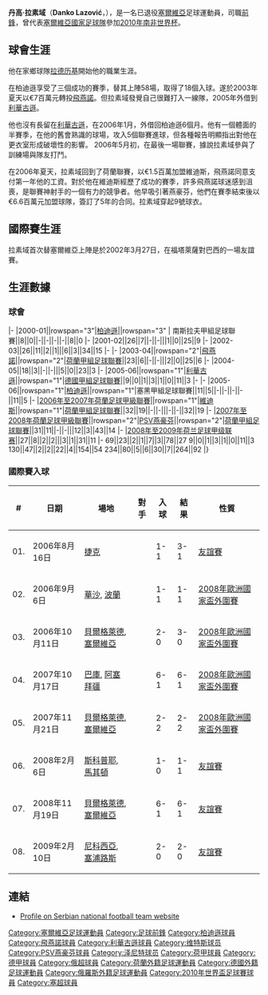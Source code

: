 {{noteTA
|T = zh-cn:丹科·拉佐维奇;zh-hk:丹高·拉素域 ;zh-tw:丹科·拉佐維奇
|G1 = 足球
|G2 = 荷蘭足球聯賽
|G3 = uefa
|1 = zh-cn:丹科·拉佐维奇;zh-hk:丹高·拉素域; zh-tw:丹科·拉佐維奇
|2 = zh-cn:拉佐维奇;zh-hk:拉素域; zh-tw:拉佐維奇
}}
{{Infobox Football biography 2
| playername           = 丹高·拉素域
| fullname           = Danko Lazović
| image                = [[File:Danko_Lazović_2013.jpg|240px]]
| height               = {{height|m=1.84}}
| dateofbirth          = {{birth date and age|1983|5|17|df=y}}
| cityofbirth          = [[克拉古耶瓦茨|克拉古耶瓦茨]]
| countryofbirth       = [[南斯拉夫|南斯拉夫]]
| currentclub          = [[北京控股足球俱樂部|北京北控]]
| clubnumber           = 27
| position             = [[前鋒_(足球)|前鋒]]
| youthyears1          = 1998–1999
| youthclubs1          = [[拉德尼基足球俱樂部|拉德历基]]
| years1               = 2000–2003
| clubs1               = [[柏迪遜|柏迪遜]]
| caps1                =  60
| goals1               = 18
| years2               = 2000–2001
| clubs2               = → {{tsl|en|FK Teleoptik||塔絡提克}} (租借)
| caps2                =  23
| goals2               = 7
| years3               = 2003–2006
| clubs3               = [[飛燕諾|飛燕諾]]
| caps3                =  41
| goals3               = 9
| years4               = 2005
| clubs4               = → [[利華古遜|利華古遜]] (租借)
| caps4                =  9
| goals4               = 0
| years5               = 2006
| clubs5               = → [[柏迪遜|柏迪遜]] (租借) 
| caps5                =  11
| goals5               = 5
| years6               = 2006–2007
| clubs6               = [[維迪斯|維迪斯]] 
| caps6                =  32
| goals6               = 19
| years7               = 2007–2010
| clubs7               = [[PSV燕豪芬|PSV燕豪芬]] 
| caps7                =  82
| goals7               = 24
| years8               = 2010–2013
| clubs8               = [[聖彼得堡澤尼特|聖彼得堡澤尼特]] 
| caps8                =  51
| goals8               = 17
| years9               = 2013
| clubs9               = → [[羅斯托夫足球俱樂部|羅斯托夫]] (租借) 
| caps9                =  2
| goals9               = 1
| years10              = 2013–2015
| clubs10              = [[柏迪遜|柏迪遜]]
| caps10               =  25
| goals10              = 15
| years11        = 2015
| clubs11        = [[北京北体大足球俱乐部|北京北体大足球俱乐部]]
| caps11         = 28
| goals11        = 13
| years12        = 2016
| clubs12        = [[盧布爾雅那奧林匹亞足球俱樂部|盧布爾雅那奧林匹亞足球俱樂部]]
| caps12         = 0
| goals12        = 0
| years13        = 2016–2018
| clubs13        = [[費夏華足球會|費夏華足球會]]
| caps13         = 61
| goals13        = 25
| nationalyears1       = 2002–2014
| nationalteam1        =  [[塞爾維亞國家足球隊|塞爾維亞]]
| nationalcaps1        =  47
| nationalgoals1       = 11
| medaltemplates       = 
| pcupdate             = March 21, 2009
| ntupdate             = June 29, 2009
}}

'''丹高·拉素域'''（'''Danko Lazović'''，{{bd|1983年|5月17日|catIDx=Danko Lazović}}），是一名已退役[[塞爾維亞|塞爾維亞]]足球運動員，司職[[前鋒_(足球)|前鋒]]，曾代表[[塞爾維亞國家足球隊|塞爾維亞國家足球隊]]參加[[2010年南非世界杯|2010年南非世界杯]]。

==球會生涯==

他在家鄉球隊[[拉德尼基足球俱樂部|拉德历基]]開始他的職業生涯。

在柏迪遜享受了三個成功的賽季，替其上陣58場，取得了18個入球。遂於2003年夏天以€7百萬元轉投[[飛燕諾|飛燕諾]]。但拉素域發覺自己很難打入一線隊，2005年外借到[[利華古遜|利華古遜]]。

他也沒有長留在[[利華古遜|利華古遜]]，在2006年1月，外借回柏迪遜6個月。他有一個體面的半賽季，在他的舊會熟識的球場，攻入5個聯賽進球，但各種報告明顯指出對他在更衣室形成破壞性的影響。 2006年5月初，在最後一場聯賽，據說拉素域參與了訓練場與隊友打鬥。

在2006年夏天，拉素域回到了荷蘭聯賽，以€1.5百萬加盟維迪斯，飛燕諾同意支付第一年他的工資。對於他在維迪斯經歷了成功的賽季，許多飛燕諾球迷感到沮喪，是聯賽神射手的一個有力的競爭者。他早吸引著燕豪芬，他們在賽季結束後以€6.6百萬元加盟球隊，簽訂了5年的合同。拉素域穿起9號球衣。 

==國際賽生涯==
	
拉素域首次替塞爾維亞上陣是於2002年3月27日，在福塔萊薩對巴西的一場友誼賽。

==生涯數據==
===球會===
{{Football player statistics 1|NY}}
{{Football player statistics 2|SRB|NY}}
|-
|2000-01||rowspan="3"|[[柏迪遜|柏迪遜]]||rowspan="3" | 南斯拉夫甲組足球聯賽||8||0||-||-||-||-||8||0
|-
|2001-02||26||7||-||-|||1||0||25||9
|-
|2002-03||26||11||2||1|||6||3||34||15
|-
{{Football player statistics 2|NED|NY}}
|-
|2003-04||rowspan="2"|[[飛燕諾|飛燕諾]]||rowspan="2"|[[荷蘭甲組足球聯賽|荷蘭甲組足球聯賽]]||23||6||-||-|||2||0||25||6
|-
|2004-05||18||3||-||-|||5||0||23||3
{{Football player statistics 2|GER|NY}}
|-
|2005-06||rowspan="1"|[[利華古遜|利華古遜]]||rowspan="1"|[[德國甲組足球聯賽|德國甲組足球聯賽]]||9||0||1||3||1||0||11||3
|-
{{Football player statistics 2|SRB|NY}}
|-
|2005-06||rowspan="1"|[[柏迪遜|柏迪遜]]||rowspan="1"|塞黑甲組足球聯賽||11||5||-||-||-||-||11||5
{{Football player statistics 2|NED|NY}}
|-
|[[2006年至2007年荷蘭足球甲級聯賽|2006年至2007年荷蘭足球甲級聯賽]]||rowspan="1"|[[維迪斯|維迪斯]]||rowspan="1"|[[荷蘭甲組足球聯賽|荷蘭甲組足球聯賽]]||32||19||-||-|||-||-||32||19
|-
|[[2007年至2008年荷蘭足球甲級聯賽|2007年至2008年荷蘭足球甲級聯賽]]||rowspan="2"|[[PSV燕豪芬|PSV燕豪芬]]||rowspan="2"|[[荷蘭甲組足球聯賽|荷蘭甲組足球聯賽]]||31||11||-||-|||12||3||43||14
|-
|[[2008年至2009年荷兰足球甲级联赛|2008年至2009年荷兰足球甲级联赛]]||27||8||2||2|||3||1||31||11
|-
{{Football player statistics 3|3|SRB}}69||23||2||1||7||3||78||27
{{Football player statistics 4|GER}}9||0||1||3||1||0||11||3
{{Football player statistics 4|NED}}130||47||2||2||22||4||154||54
{{Football player statistics 5}}234||80||5||6||30||7||264||92
|}

===國際賽入球===
{| class="wikitable" align=center
! # !! 日期 !! 場地 !! 對手 !! 入球 !! 結果 !! 性質
|-
| 01. || 2006年8月16日 || [[捷克|捷克]] || {{fb|CZE}} || 1-1 || 3-1 || [[友誼賽|友誼賽]]
|-
| 02. || 2006年9月6日 || [[華沙|華沙]], [[波蘭|波蘭]] || {{fb|POL}} || 1-1 || 1-1 || [[2008年歐洲國家盃外圍賽|2008年歐洲國家盃外圍賽]]
|-
| 03. || 2006年10月11日 || [[貝爾格萊德|貝爾格萊德]], [[塞爾維亞|塞爾維亞]] || {{fb|ARM}} || 2-0 || 3-0 || [[2008年歐洲國家盃外圍賽|2008年歐洲國家盃外圍賽]]
|-
| 04. || 2007年10月17日 || [[巴庫|巴庫]], [[阿塞拜疆|阿塞拜疆]] || {{fb|AZE}} || 6-1 || 6-1 || [[2008年歐洲國家盃外圍賽|2008年歐洲國家盃外圍賽]]
|-
| 05. || 2007年11月21日 || [[貝爾格萊德|貝爾格萊德]], [[塞爾維亞|塞爾維亞]] || {{fb|POL}} || 2-2 || 2-2 || [[2008年歐洲國家盃外圍賽|2008年歐洲國家盃外圍賽]]
|-
| 06. || 2008年2月6日 || [[斯科普耶|斯科普耶]], [[馬其頓|馬其頓]] || {{fb|Macedonia}} || 1-0 || 1-1 || [[友誼賽|友誼賽]]
|-
| 07. || 2008年11月19日 || [[貝爾格萊德|貝爾格萊德]], [[塞爾維亞|塞爾維亞]] || {{fb|Bulgaria}} || 6-1 || 6-1 || [[友誼賽|友誼賽]]
|-
| 08. || 2009年2月10日 || [[尼科西亞|尼科西亞]], [[塞浦路斯|塞浦路斯]] || {{fb|CYP}} || 2-0 || 2-0 || [[友誼賽|友誼賽]]
|}

==連結==
* [https://web.archive.org/web/20090914164812/http://www.reprezentacija.rs/cgi-bin/index.pl?str=igraci&strana=Lazovic-Danko Profile on Serbian national football team website] {{sr icon}} {{en icon}}

{{Serbia Squad 2010 World Cup}}
{{2015年中甲分类名单北控}}

{{DEFAULTSORT:Lazovic, Danko}}
[[Category:塞爾維亞足球運動員|Category:塞爾維亞足球運動員]]
[[Category:足球前鋒|Category:足球前鋒]]
[[Category:柏迪遜球員|Category:柏迪遜球員]]
[[Category:飛燕諾球員|Category:飛燕諾球員]]
[[Category:利華古遜球員|Category:利華古遜球員]]
[[Category:维特斯球员|Category:维特斯球员]]
[[Category:PSV燕豪芬球員|Category:PSV燕豪芬球員]]
[[Category:泽尼特球员|Category:泽尼特球员]]
[[Category:荷甲球員|Category:荷甲球員]]
[[Category:德甲球員|Category:德甲球員]]
[[Category:俄超球員|Category:俄超球員]]
[[Category:荷蘭外籍足球運動員|Category:荷蘭外籍足球運動員]]
[[Category:德國外籍足球運動員|Category:德國外籍足球運動員]]
[[Category:俄羅斯外籍足球運動員|Category:俄羅斯外籍足球運動員]]
[[Category:2010年世界盃足球賽球員|Category:2010年世界盃足球賽球員]]
[[Category:塞超球員|Category:塞超球員]]